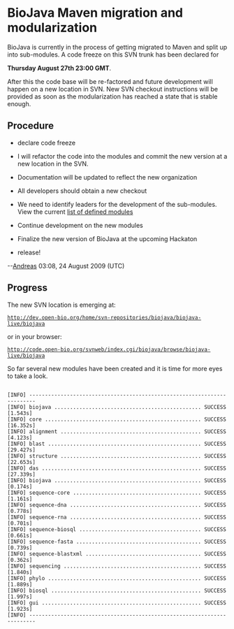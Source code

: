 = BioJava Maven migration and modularization =

BioJava is currently in the process of getting migrated to Maven and split up into sub-modules. A code freeze on this SVN trunk has been declared for

'''Thursday August 27th 23:00 GMT'''.

After this the code base will be re-factored and future development will happen on a new location in SVN. New SVN checkout instructions will be provided as soon as the modularization has reached a state that is stable enough.

== Procedure ==

* declare code freeze

* I will refactor the code into the modules and commit the new version at a new location in the SVN.

* Documentation will be updated to reflect the new organization

* All developers should obtain a new checkout

* We need to identify leaders for the development of the sub-modules. View the current [[BioJava:Modules|list of defined modules]] 

* Continue development on the new modules

* Finalize the new version of BioJava at the upcoming Hackaton

* release!

--[[User:Andreas|Andreas]] 03:08, 24 August 2009 (UTC)

== Progress ==

The new SVN location is emerging at:
 http://dev.open-bio.org/home/svn-repositories/biojava/biojava-live/biojava

or in your browser:

 http://code.open-bio.org/svnweb/index.cgi/biojava/browse/biojava-live/biojava


So far several new modules have been created and it is time for more eyes to take a look.
<pre>

[INFO] ------------------------------------------------------------------------
[INFO] biojava ............................................... SUCCESS [1.543s]
[INFO] core .................................................. SUCCESS [16.352s]
[INFO] alignment ............................................. SUCCESS [4.123s]
[INFO] blast ................................................. SUCCESS [29.427s]
[INFO] structure ............................................. SUCCESS [22.653s]
[INFO] das ................................................... SUCCESS [27.339s]
[INFO] biojava ............................................... SUCCESS [0.174s]
[INFO] sequence-core ......................................... SUCCESS [1.161s]
[INFO] sequence-dna .......................................... SUCCESS [0.778s]
[INFO] sequence-rna .......................................... SUCCESS [0.701s]
[INFO] sequence-biosql ....................................... SUCCESS [0.661s]
[INFO] sequence-fasta ........................................ SUCCESS [0.739s]
[INFO] sequence-blastxml ..................................... SUCCESS [0.362s]
[INFO] sequencing ............................................ SUCCESS [1.840s]
[INFO] phylo ................................................. SUCCESS [1.889s]
[INFO] biosql ................................................ SUCCESS [1.997s]
[INFO] gui ................................................... SUCCESS [1.923s]
[INFO] ------------------------------------------------------------------------
</pre>